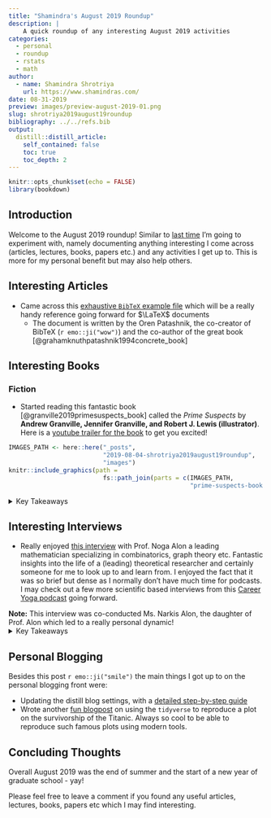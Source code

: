 ```yaml
---
title: "Shamindra's August 2019 Roundup"
description: |
    A quick roundup of any interesting August 2019 activities
categories:
  - personal
  - roundup
  - rstats
  - math
author:
  - name: Shamindra Shrotriya
    url: https://www.shamindras.com/
date: 08-31-2019
preview: images/preview-august-2019-01.png
slug: shrotriya2019august19roundup
bibliography: ../../refs.bib
output:
  distill::distill_article:
    self_contained: false
    toc: true
    toc_depth: 2
---
```


```r
knitr::opts_chunk$set(echo = FALSE)
library(bookdown)
```

## Introduction

Welcome to the August 2019 roundup! Similar to [last
time](https://www.shamindras.com/posts/2019-07-30-shrotriya2019july19roundup/){target="_blank"}
I'm going to experiment with, namely documenting anything interesting I come
across (articles, lectures, books, papers etc.) and any activities I get up to.
This is more for my personal benefit but may also help others.

## Interesting Articles

- Came across this [exhaustive `BibTeX` example file](http://mirrors.concertpass.com/tex-archive/biblio/bibtex/base/xampl.bib){target="_blank"}
which will be a really handy reference going forward for $\LaTeX$ documents
  - The document is written by the Oren Patashnik, the co-creator of BibTeX (`r emo::ji("wow")`) and the co-author of the great book
  [@grahamknuthpatashnik1994concrete_book]

## Interesting Books

### Fiction

- Started reading this fantastic book [@granville2019primesuspects_book] called the *Prime Suspects* by __Andrew Granville, Jennifer Granville, and Robert J. Lewis (illustrator)__. Here is a [youtube trailer for the book](https://www.youtube.com/watch?v=82c2HDp-ntg&feature=youtu.be){target="_blank"} to get you excited!

<aside>
```r
IMAGES_PATH <- here::here("_posts",
                          "2019-08-04-shrotriya2019august19roundup",
                          "images")
knitr::include_graphics(path =
                          fs::path_join(parts = c(IMAGES_PATH,
                                                  "prime-suspects-book.png")))
```
</aside>

<details>
  <summary>Key Takeaways</summary>

  - This is essentially an introduction to analytic number
  theory disguised as a fast-moving graphic novel murder mystery
  - For any mathematics fans (who isn't though?) there are lots
  of funny easter eggs to be found in the frame backgrounds
  - This a very unique exposition on number theory, a subject in
  which I  have negligible knowledge (like most subjects)
  - The pedagogy is gentle and yet exciting emphasizing not
  just mathematics but the importance of communication
  of mathematical ideas to the wider public i.e. a meta novel
  if you like
  - I hope to see more books in this mathematical graphic novel
  genre. The last one I read (and know of) is Logicomix [@doxiadis2009logicomix_book] which
  I highly recommend as well for anyone wishing to venture into
  the mysteries of infinity!

</details>

## Interesting Interviews

- Really enjoyed [this interview](http://www.careeryoga.life/440ebcdf?fbclid=IwAR2BWeyMdhTg2fbdHp5U-D9gCy2oqLZBk2ljRBMhjtyAEtSgqBCt7kMlSFk) with Prof. Noga Alon a leading mathematician specializing in combinatorics, graph theory etc.
Fantastic insights into the life of a (leading) theoretical researcher and
certainly someone for me to look up to and learn from. I enjoyed the fact that
it was so brief but dense as I normally don't have much time for podcasts. I
may check out a few more scientific based interviews from this [Career Yoga
podcast](http://www.careeryoga.life/) going forward.

<aside> **Note:** This interview was co-conducted Ms. Narkis Alon, the daughter
of Prof. Alon which led to a really personal dynamic! </aside>

<details>
  <summary>Key Takeaways</summary>

  - This 20min interview is really part of a podcast on careers, and
  the focus here being the lessons/insights learned from a very
  successful career in theoretical mathematical research
  from Prof. Alon
  - Prof. Alon appears to be extremely organized in all aspects of life,
  including packing for trips. Was asked specifically not to prepare
  for this interview `r emo::ji("smile")`
  - I've paraphrased my summaries below, any transcription errors are mine. Please listen to the original interview.
  - Question: What does it mean to be a mathematician?

  > To mostly think about mathematical problems, there are many mathematical problems that have rich history, many are interesting in
  their own sense. It means to ask the right questions, think about
  interesting questions and tell the difference between what is
  beautiful and what is not beautiful

  - Question: What does your day look like?

    > Many procedural things - teaching, meeting graduate students,
    reading mathematical papers.

    > Part of the time I'm just thinking! Sometimes with other people
    over chalkboard/whiteboard, looking at a piece of paper on the
    table i.e. trying to do some computations that are relevant, thinking of relationships to the problem. Finding problems that are
    similar enough.

  - Question: It is so difficult to grasp the idea of just thinking!
  Most of the careers are based on the idea of responding to things.
  Often when visiting you in Princeton it seems you are in a room
  staring in the air, in another room people another mathematician is
  staring in the air, it seems like you are not doing anything!

  > Right, and indeed in much of time you are not doing anything.
  __Most of the time you are failing and you need to get used to to it__
  Part of the satisfaction is this process is to think about something
  for a very long time without having an idea. Sometimes you solve
  something related

  - Question: Do you sometimes try to initiate situations that will
  inspire you to solve problems

  > You go to conferences, talk to people, read papers etc. Many
  times you just need to be in a different state of mind e.g. if you
  forget someones name, just thinking about it does not always make
  you remember, just need to try something else at times. This may
  explain why you see people staring in the air! Sometimes you can
  go and take walks.

  - Question: When did you know you wanted to be a mathematician?

  > As a child, before I was 10 years old I knew I was interested in
  mathematical puzzles. I was good at it and interested in mathematics
  but didn't really know what it involved. I always liked that it is __objective__. I was able to explain a solution to an adult at a party
  on the puzzle of the Eurovision song contest. The power of convincing
  someone is really powerful.

  - Question: Was the long list of awards you aimed for?

  > No, it's nice to get such prizes but never done this with the
  intent. In every field it is important, but the glory is very
  limited. This is nice but you don't do things with this aim in
  mind

  - Question: In one of your discoveries, did you ever feel "this
  was something I was dreaming on and I accomplished that"

  > I had a few things where I was very happy. Because I had thought
  about it for a long time and found something new. Don't think
  I had a specific time where I sat back and said this is the best
  discovery of their life. One should always think that the best
  discoveries are ahead of them.

  - Question: What do mathematicians do after leaving research?

  > Some scientists go into scientific management. Some go into
  industry, but this is rare. As long as what I do is what I find
  interesting and challenging, and what I do is not as good as my
  best results I would still keep doing this.

  - Question: Does being a grandfather and becoming older change
  your priorities and motivation?

  > Yes, in general you realize you want to spend time with family,
  children, and grandchildren. I don't think it comes __instead__ of
  science. I hope to keep doing good work and spend time with family.

</details>

## Personal Blogging

Besides this post `r emo::ji("smile")` the main things I got up to on the
personal blogging front were:

- Updating the distill blog settings, with a [detailed step-by-step guide](https://www.shamindras.com/posts/2019-07-31-shrotriya2019distillpt2/){target="_blank"}
- Wrote another [fun blogpost](https://www.shamindras.com/posts/2019-07-21-shrotriya2019reprtitanic/){target="_blank"} on using the `tidyverse` to reproduce a plot on the survivorship of the Titanic. Always so cool to
be able to reproduce such famous plots using modern tools.

## Concluding Thoughts

Overall August 2019 was the end of summer and the start of a new year of
graduate school - yay!

Please feel free to leave a comment if you found any useful articles, lectures,
books, papers etc which I may find interesting.
